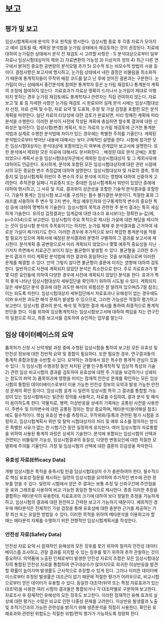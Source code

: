 # 보고 {#report}

## 평가 및 보고
임상시험계획서에 분석의 주요 원칙을 명시한다. 임상시험 종료 후 각종 자료가
모아지고 예비 검토될 때, 계획된 분석법을 눈가림 상태에서 재검토하는 것이
권장된다. 치료에 대하여 눈가림한 상태에서 분석 전 재검토 시 고려할 사항은 :
1) 분석대상으로부터 일부 자료나 임상시험대상자의 제외 2) 자료변환의 가능성
3) 이상치의 정의 4) 최근 다른 연구에서 밝혀진 중요한 공변량의 분석모델 추가
5) 모수적 또는 비모수적 방법의 사용 등이다. 결정사항은 보고서에 명시하고,
눈가림 상태에서 내린 결정은 비뚤림을 최소화하기 때문에 통계학자들이 무작위
배정 코드를 알고 난 후에 얻어진 결론과는 구분한다. 눈가림이 아닌 상태에서
중간분석에 참여한 통계학자 등은 눈가림 재검토나 통계분석 계획의 조정에
참여하지 않는다. 치료효과가 자료상 명확히 드러나서 눈가림이 제대로 이행되지
못하는 경우 눈가림 재검토에도 통계학자나 관련자는 직접 관여하지 않는다.
자료보고 및 표 등 자세한 사항은 눈가림 재검토 시 완료되어 실제 분석 시에는
임상시험대상자 선정, 자료 선택 및 수정, 자료 요약 및 도표화, 추정 및 가설
검정을 포함한 모든 분석계획을 마련한다. 일단 자료의 타당성에 대한 검토가
완료되면, 미리 정해진 계획에 따라 분석을 수행한다. 이러한 분석이 사전에
작성된 계획에 충실하면 할수록 결과에 대한 신뢰성은 높아진다. 임상시험(변경)
계획서, 또는 자료의 눈가림 재검토에 근거한 통계분석법과 실제로 수행한 분석법에
차이가 있는 경우에는 특별한 주의를 기울인다. 계획된 분석법으로부터 벗어난
내용에 대해서는 보다 구체적인 설명을 한다.
시험에 참가한 모든 임상시험대상자는 분석대상에 포함되었는지 여부에 관계없이
보고서에 설명한다. 또한 분석에서 제외된 모든 이유에 대해서도 문서화한다. ;
배정된 대로 분석 군에는 포함되었으나 계획서 순응 임상시험대상자군에서 제외된
임상시험대상자 및 그 제외사유에 대하여도 언급한다. 유사하게, 분석에 포함된
모든 임상시험대상자에 대한 관련 시점에서의 모든 중요한 변수 측정값에 대하여
설명한다.
임상시험대상자 및 자료의 결측, 투여중지 및 임상시험계획 위반이 주 변수의
주요 분석에 미치는 영향에 대하여 신중하게 고려한다. 추적관찰 실패나 치료중지
또는 중대한 임상시험계획서 위반이 있었던 증례에 대하여 명시하고, 그 사유
및 치료, 결과와의 상관성을 포함한 기술적 분석결과를 포함한다.
기술적 통계는 임상시험 보고서를 구성하는 필수 불가결한 부분이다. 적절한
표와 그래프를 사용하여 주 변수 및 2차 변수, 핵심 예후인자와 인구통계학적
변수의 중요한 특성 등에 대하여 명백하게 기술한다. 임상시험의 목적과 관련한
주 분석 결과는 특히 세심하게 기술한다. 유의성 검정결과는 임계값에 대한
대소의 표시보다는 정확한 p-값(예, p=0.034)으로 보고한다.
임상시험의 주요 목적으로 제시된 가설에 대한 해답을 제시하는 것이 임상시험
분석의 주목표이기는 하지만, 눈가림 해제 후 분석결과를 근거하여 새로운 가설이
제기되기도 한다. 이러한 경우에 추가적으로 보다 복잡한 통계분석을 적용할
필요가 있으며 계획서에 예정된 분석결과와 분명히 구별하여 그 결과를 보고서에
제시한다.
분석계획 중 공변량으로서 미리 계획되지 않았으나 몇몇 예후적 중요성을 지닌
기저치 측면에서 치료군간 보이지 않는 불균형이 발생할 수 있다. 불균형을
고려한 추가 분석 결과가 미리 계획된 분석법에 의한 결과와 동일하다는 것을
보여줌으로써 이러한 문제를 해결할 수 있다. 만약 그렇지 않다면 불균형이
결론에 미치는 영향에 대하여 검토한다.
일반적으로 사전에 계획되지 않았던 분석은 최소한으로 한다. 주로 치료효과가
몇몇 다른 요인들에 의하여 다양한 경우에 사전에 계획되지 않았던 분석을 한다.
효과가 특히 좋게 나타난 임상시험대상자 세부집단을 확인하기 위하여 시도될
수 있다. 계획되지 않은 세부집단 분석 결과에 대한 과도한 해석의 위험성은 잘
알려져 있으며(5.7절 참조), 이는 되도록 피한다. 임상시험대상자 세부집단에서
치료효과나 유해성이 없는 경우에도 이와 유사한 과도한 해석 문제가 발생할 수
있으므로, 그러한 가능성은 적절히 평가하고 보고한다.
임상시험 결과의 분석, 해석 및 적절한 결과 제시를 통하여 최종적으로 통계적
판단을 한다. 이를 위하여 임상통계학자는 임상시험보고서에 대하여 책임을 지는
연구진의 일원으로 하고, 최종 보고서를 검토하여 승인하는 업무를 맡는다.

## 임상 데이터베이스의 요약
품목허가 신청 시 신약개발 과정 중에 수행된 임상시험을 통하여 보고된 모든
유효성 및 안전성 정보에 대한 전반적 요약 및 종합이 필요하다. 또한 필요한
경우, 연구결과들의 통계적 종합과정을 수반할 수 있다.
요약하는 과정에서 많은 특수한 통계적 관심이 있을 수 있다 : 1) 임상시험
수행과정 동안 처치된 군별 인구통계학적 및 임상적 특성의 기술 2) 관련 임상
비교시험의 결과를 검토하여 유효성에 대한 주 가설을 보강하거나 상쇄되는
정도의 파악 3) 품목허가에 영향을 미치는 잠재적 안전성 문제를 확인하는 모든
임상시험의 통합된 데이터베이스로부터 이용 가능한 안전성 정보의 요약과 발생
가능한 안전성 문제의 확인 등이다. 임상시험 설계 시 일련의 임상시험 특히 그
결과를 통합할 가능성이 있는 임상시험에서는 일관된 정의를 사용하고, 자료를
수집하여, 결과 분석 및 해석이 용이하도록 한다. 약물치료, 병력, 이상반응을
상세히 기록에는 공통된 사전을 사용한다. 주변수 및 이차변수에 대한 공통된
정의는 항상 중요하며, 메타분석(용어해설 참조)에도 필수적이다. 핵심 유효성
변수를 측정하고, 무작위화/등록과 관련된 평가 시점을 조정하고, 임상시험계획서
위반 및 탈락 시험대상자의 처리 및 예후 요소를 정의하는 방식은 특별한 사유가
없는 한 시험기간 동안 일정하게 유지한다.
여러 임상시험의 자료통합을 위하여 사용된 통계적 과정은 상세히 기술한다.
분석에 포함되는 임상시험의 선택과 관련되는 비뚤림의 가능성, 임상시험결과의
동질성, 다양한 변동요인에 대한 적절한 모델화에 주의를 기울인다. 가정 및
임상시험의 선택에 대한 결론의 민감성을 파악한다.

### 유효성 자료(Efficacy Data)
개별 임상시험은 목적을 충족시킬 만큼 임상시험대상자 수가 충분하여야 한다.
필수적으로 핵심 유효성 질문을 제시하는 일련의 임상시험을 요약하여 추가적인
변수에 관한 정보를 얻을 수 있다. 일련의 시험에서 얻은 주 결과는 보통 추정
및 신뢰구간에 주안점을 둔 표와 그래프를 사용하여 비교 가능한 동일한 형식으로
제시한다. 종종 이러한 추정을 결합하는 메타분석이 유용한데, 치료효과의 크기에
대하여 보다 정밀한 추정을 가능하게 하고, 임상시험의 결과에 대한 완전하고
간략한 보고가 가능하기 때문이다. 예외적인 경우에 메타분석은 전체적인 가설
검정을 통해 유효성에 대한 충분한 근거를 제공하는 가장 최선 또는 유일한
방법일 수 있다. 이러한 목적을 위하여 메타분석을 이용하고자 할 때는 메타분석
자체를 수행하기 위한 전향적인 임상시험계획서를 작성한다.

### 안전성 자료(Safety Data)
안전성 자료 요약 시 잠재적인 유해성의 모든 징후를 찾기 위하여 철저히
안전성 데이터베이스를 조사하고, 관찰 결과를 지지할 수 있는 징후를 찾기
위하여 추적 관찰하는 것이 중요하다. 의약품에 노출된 인체로부터 발생한 안전성
자료의 조합은 모든 임상시험대상자의 통합된 안전성 자료를 통합하여 연구대상수가
많아지므로 희귀한 이상반응을 발견할 확률이 높아지며 발생률도 근사적으로
추정할 수 있게 된다. 그러나 이러한 데이터베이스로부터 추정된 발생률은 대조군이
없기 때문에 적절한 평가가 어려우므로, 비교시험으로부터 얻은 데이터가 유용할
수 있다. 동일한 대조약(위약 또는 특정 치료효과가 있는 대조약)을 사용한 여러
시험의 결과들은 통합되거나 각 대조약별로 구분하여 보고한다.
자료조사 후 잠재적인 유해성의 모든 징후도 보고한다. 이러한 잠재적인 유해
효과의 실상에 대한 평가는 수많은 비교로 인한 다중성 문제를 고려한다. 이상반응
발생률과 노출 및 추적기간과의 가능한 관련성을 밝히기 위해 생존분석을 적절히
사용한다. 확인된 유해효과와 관련된 위험도는 적절한 위험/편익 평가가 가능하도록
정량화 한다




